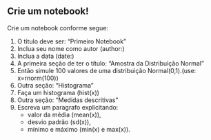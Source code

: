 
## Crie um notebook!

Crie um notebook conforme segue:

1. O titulo deve ser: "Primeiro Notebook"
1. Inclua seu nome como autor (author:)
1. Inclua a data (date:)
1. A primeira seção de ter o título: "Amostra da Distribuição Normal"
1. Então simule 100 valores de uma distribuição Normal(0,1).(use: x=rnorm(100))
1. Outra seção: "Histograma"
1. Faça um histograma (hist(x))
1. Outra seção: "Medidas descritivas"
1. Escreva um paragrafo explicitando:
    - valor da média (mean(x)), 
    - desvio padrão (sd(x)), 
    - mínimo e máximo (min(x) e max(x)).
    
